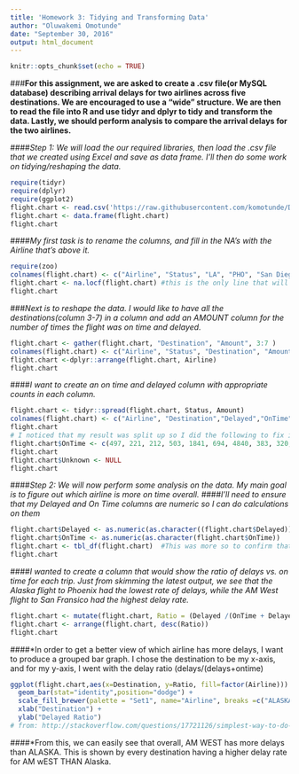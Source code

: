```yaml
---
title: 'Homework 3: Tidying and Transforming Data'
author: "Oluwakemi Omotunde"
date: "September 30, 2016"
output: html_document
---
```


```r
knitr::opts_chunk$set(echo = TRUE)
```

###**For this assignment, we are asked to create a .csv file(or MySQL database) describing arrival delays for two airlines across five destinations. We are encouraged to use a "wide" structure. We are then to read the file into R and use tidyr and dplyr to tidy and transform the data. Lastly, we should perform analysis to compare the arrival delays for the two airlines.**

####*Step 1: We will load the our required libraries, then load the .csv file that we created using Excel and save as data frame. I'll then do some work on tidying/reshaping the data.*

```r
require(tidyr)
require(dplyr)
require(ggplot2)
flight.chart <- read.csv('https://raw.githubusercontent.com/komotunde/DATA607/master/Homework%203/flightchart.csv', header = TRUE, na.strings = "")
flight.chart <- data.frame(flight.chart)
flight.chart
```

####*My first task is to rename the columns, and fill in the NA's with the Airline that's above it.*

```r
require(zoo)
colnames(flight.chart) <- c("Airline", "Status", "LA", "PHO", "San Diego", "San Fran.", "SEA")
flight.chart <- na.locf(flight.chart) #this is the only line that will require zoo.
flight.chart
```

###*Next is to reshape the data. I would like to have all the destinations(column 3-7) in a column and add an AMOUNT column for the number of times the flight was on time and delayed.*

```r
flight.chart <- gather(flight.chart, "Destination", "Amount", 3:7 )
colnames(flight.chart) <- c("Airline", "Status", "Destination", "Amount")
flight.chart <-dplyr::arrange(flight.chart, Airline)
flight.chart
```

####*I want to create an on time and delayed column with appropriate counts in each column.*  

```r
flight.chart <- tidyr::spread(flight.chart, Status, Amount)
colnames(flight.chart) <- c("Airline", "Destination","Delayed","OnTime", "Unknown")
flight.chart   
# I noticed that my result was split up so I did the following to fix it.
flight.chart$OnTime <- c(497, 221, 212, 503, 1841, 694, 4840, 383, 320, 201)
flight.chart
flight.chart$Unknown <- NULL
flight.chart

```

####*Step 2: We will now perform some analysis on the data. My main goal is to figure out which airline is more on time overall.*
####*I'll need to ensure that my Delayed and On Time columns are numeric so I can do calculations on them*

```r
flight.chart$Delayed <- as.numeric(as.character((flight.chart$Delayed)))
flight.chart$OnTime <- as.numeric(as.character(flight.chart$OnTime))
flight.chart <- tbl_df(flight.chart)  #This was more so to confirm that those two columns were converted to numeric.
flight.chart
```  

####*I wanted to create a column that would show the ratio of delays vs. on time for each trip. Just from skimming the latest output, we see that the Alaska flight to Phoenix had the lowest rate of delays, while the AM West flight to San Fransico had the highest delay rate.*  

```r
flight.chart <- mutate(flight.chart, Ratio = (Delayed /(OnTime + Delayed)))
flight.chart <- arrange(flight.chart, desc(Ratio))
flight.chart
```

####*In order to get a better view of which airline has more delays, I want to produce a grouped bar graph. I chose the destination to be my x-axis, and for my y-axis, I went with the delay ratio (delays/(delays+ontime)
  
```r
ggplot(flight.chart,aes(x=Destination, y=Ratio, fill=factor(Airline))) +
  geom_bar(stat="identity",position="dodge") +
  scale_fill_brewer(palette = "Set1", name="Airline", breaks =c("ALASKA", "AM WEST"), labels=c("Alaska", "AM WEST")) +
  xlab("Destination") +
  ylab("Delayed Ratio")  
# from: http://stackoverflow.com/questions/17721126/simplest-way-to-do-grouped-barplot
```

####*From this, we can easily see that overall, AM WEST has more delays than ALASKA. This is shown by every destination having a higher delay rate for AM wEST THAN Alaska. 
